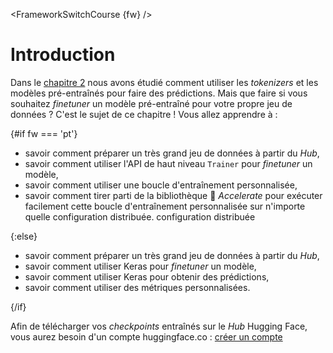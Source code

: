 <FrameworkSwitchCourse {fw} />

# Introduction

Dans le [chapitre 2](/course/fr/chapter2) nous avons étudié comment utiliser les *tokenizers* et les modèles pré-entraînés pour faire des prédictions.
Mais que faire si vous souhaitez *finetuner* un modèle pré-entraîné pour votre propre jeu de données ? C'est le sujet de ce chapitre ! Vous allez apprendre à :
	
{#if fw === 'pt'}
* savoir comment préparer un très grand jeu de données à partir du *Hub*, 
* savoir comment utiliser l'API de haut niveau `Trainer` pour *finetuner* un modèle,
* savoir comment utiliser une boucle d'entraînement personnalisée,
* savoir comment tirer parti de la bibliothèque 🤗 *Accelerate* pour exécuter facilement cette boucle d'entraînement personnalisée sur n'importe quelle configuration distribuée.
configuration distribuée 

{:else}
* savoir comment préparer un très grand jeu de données à partir du *Hub*, 
* savoir comment utiliser Keras pour *finetuner* un modèle,
* savoir comment utiliser Keras pour obtenir des prédictions,
* savoir comment utiliser des métriques personnalisées.

{/if}

Afin de télécharger vos *checkpoints* entraînés sur le *Hub* Hugging Face, vous aurez besoin d'un compte huggingface.co : [créer un compte](https://huggingface.co/join)